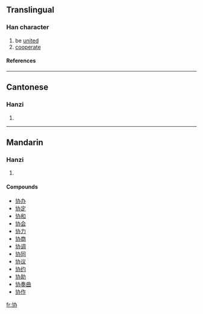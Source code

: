 {{see|協}}

==Translingual==
===Han character===
{{Han char|rn=24|rad=十|as=04|sn=6|four=|canj=十大尸金 (JKSC)}}
# be [[unite]]d
# [[cooperate]]
====References====
{{Han ref|kx=0156.221|hdz=10060.230|uh=534F|ud=21327}}
----
==Cantonese==
===Hanzi===
{{yue-hanzi|jyut=|y=hip6}}
# {{defn|Cantonese}}
----
==Mandarin==
===Hanzi===
{{cmn-hanzi|tra=協|pin=[[cù]] ([[cu4]]), [[xié]] ([[xie2]])|wg=ts'u<sup>4</sup>, hsieh<sup>2</sup>}}
# {{defn|Mandarin}}

====Compounds====
*[[协办]]
*[[协定]]
*[[协和]]
*[[协会]]
*[[协力]]
*[[协商]]
*[[协调]]
*[[协同]]
*[[协议]]
*[[协约]]
*[[协助]]
*[[协奏曲]]
*[[协作]]

[[fr:协]]